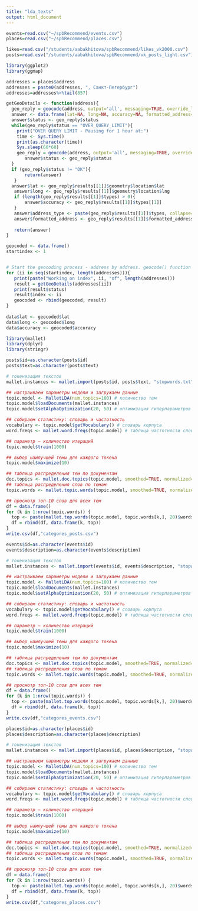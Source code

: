```yaml
---
title: "lda_texts"
output: html_document
---
```


```r
events=read.csv("~/spbRecommend/events.csv")
places=read.csv("~/spbRecommend/places.csv")

likes=read.csv("/students/aabakhitova/spbRecommend/likes_vk2000.csv")
posts=read.csv("/students/aabakhitova/spbRecommend/vk_posts_light.csv")
```

```r
library(ggplot2)
library(ggmap)

addresses = places$address
addresses = paste0(addresses, ", Санкт-Петербург")
addresses=addresses%>%tail(857)

getGeoDetails <- function(address){
  geo_reply = geocode(address, output='all', messaging=TRUE, override_limit=TRUE)
  answer <- data.frame(lat=NA, long=NA, accuracy=NA, formatted_address=NA, address_type=NA, status=NA)
  answer$status <- geo_reply$status
  while(geo_reply$status == "OVER_QUERY_LIMIT"){
    print("OVER QUERY LIMIT - Pausing for 1 hour at:") 
    time <- Sys.time()
    print(as.character(time))
    Sys.sleep(60*60)
    geo_reply = geocode(address, output='all', messaging=TRUE, override_limit=TRUE)
       answer$status <- geo_reply$status
  }
  if (geo_reply$status != "OK"){
       return(answer)
   }
  answer$lat <- geo_reply$results[[1]]$geometry$location$lat
   answer$long <- geo_reply$results[[1]]$geometry$location$lng   
   if (length(geo_reply$results[[1]]$types) > 0){
       answer$accuracy <- geo_reply$results[[1]]$types[[1]]
   }
   answer$address_type <- paste(geo_reply$results[[1]]$types, collapse=',')
   answer$formatted_address <- geo_reply$results[[1]]$formatted_address
 
   return(answer)
}

geocoded <- data.frame()
startindex <- 1


# Start the geocoding process - address by address. geocode() function takes care of query speed limit. 2500 в сутки можно только.
for (ii in seq(startindex, length(addresses))){
   print(paste("Working on index", ii, "of", length(addresses)))
   result = getGeoDetails(addresses[ii]) 
   print(result$status)     
   result$index <- ii
   geocoded <- rbind(geocoded, result)
}
 
data$lat <- geocoded$lat
data$long <- geocoded$long
data$accuracy <- geocoded$accuracy

```
```r
library(mallet)
library(dplyr)
library(stringr)

posts$id=as.character(posts$id)
posts$text=as.character(posts$text)

# токенизация текстов
mallet.instances <- mallet.import(posts$id, posts$text, "stopwords.txt", token.regexp = "[\\p{L}\\p{N}-]*\\p{L}+")

## настраиваем параметры модели и загружаем данные
topic.model <- MalletLDA(num.topics=100) # количество тем
topic.model$loadDocuments(mallet.instances) 
topic.model$setAlphaOptimization(20, 50) # оптимизация гиперпараметров

## собираем статистику: словарь и частотность
vocabulary <- topic.model$getVocabulary() # словарь корпуса
word.freqs <- mallet.word.freqs(topic.model) # таблица частотности слов

## параметр — количество итераций
topic.model$train(1000)

## выбор наилучшей темы для каждого токена
topic.model$maximize(10)

## таблица распределения тем по документам
doc.topics <- mallet.doc.topics(topic.model, smoothed=TRUE, normalized=TRUE)
## таблица распределения слов по темам
topic.words <- mallet.topic.words(topic.model, smoothed=TRUE, normalized=TRUE)

## просмотр топ-10 слов для всех тем
df = data.frame()
for (k in 1:nrow(topic.words)) {
  top <- paste(mallet.top.words(topic.model, topic.words[k,], 20)$words,collapse=" ")
  df = rbind(df, data.frame(k, top))
}
write.csv(df,"categores_posts.csv")
```

```r
events$id=as.character(events$id)
events$description=as.character(events$description)

# токенизация текстов
mallet.instances <- mallet.import(events$id, events$description, "stopwords.txt", token.regexp = "[\\p{L}\\p{N}-]*\\p{L}+")

## настраиваем параметры модели и загружаем данные
topic.model <- MalletLDA(num.topics=100) # количество тем
topic.model$loadDocuments(mallet.instances) 
topic.model$setAlphaOptimization(20, 50) # оптимизация гиперпараметров

## собираем статистику: словарь и частотность
vocabulary <- topic.model$getVocabulary() # словарь корпуса
word.freqs <- mallet.word.freqs(topic.model) # таблица частотности слов

## параметр — количество итераций
topic.model$train(1000)

## выбор наилучшей темы для каждого токена
topic.model$maximize(10)

## таблица распределения тем по документам
doc.topics <- mallet.doc.topics(topic.model, smoothed=TRUE, normalized=TRUE)
## таблица распределения слов по темам
topic.words <- mallet.topic.words(topic.model, smoothed=TRUE, normalized=TRUE)

## просмотр топ-10 слов для всех тем
df = data.frame()
for (k in 1:nrow(topic.words)) {
  top <- paste(mallet.top.words(topic.model, topic.words[k,], 20)$words,collapse=" ")
  df = rbind(df, data.frame(k, top))
}
write.csv(df,"categores_events.csv")
```

```r
places$id=as.character(places$id)
places$description=as.character(places$description)

# токенизация текстов
mallet.instances <- mallet.import(places$id, places$description, "stopwords.txt", token.regexp = "[\\p{L}\\p{N}-]*\\p{L}+")

## настраиваем параметры модели и загружаем данные
topic.model <- MalletLDA(num.topics=100) # количество тем
topic.model$loadDocuments(mallet.instances) 
topic.model$setAlphaOptimization(20, 50) # оптимизация гиперпараметров

## собираем статистику: словарь и частотность
vocabulary <- topic.model$getVocabulary() # словарь корпуса
word.freqs <- mallet.word.freqs(topic.model) # таблица частотности слов

## параметр — количество итераций
topic.model$train(1000)

## выбор наилучшей темы для каждого токена
topic.model$maximize(10)

## таблица распределения тем по документам
doc.topics <- mallet.doc.topics(topic.model, smoothed=TRUE, normalized=TRUE)
## таблица распределения слов по темам
topic.words <- mallet.topic.words(topic.model, smoothed=TRUE, normalized=TRUE)

## просмотр топ-10 слов для всех тем
df = data.frame()
for (k in 1:nrow(topic.words)) {
  top <- paste(mallet.top.words(topic.model, topic.words[k,], 20)$words,collapse=" ")
  df = rbind(df, data.frame(k, top))
}
write.csv(df,"categores_places.csv")
```